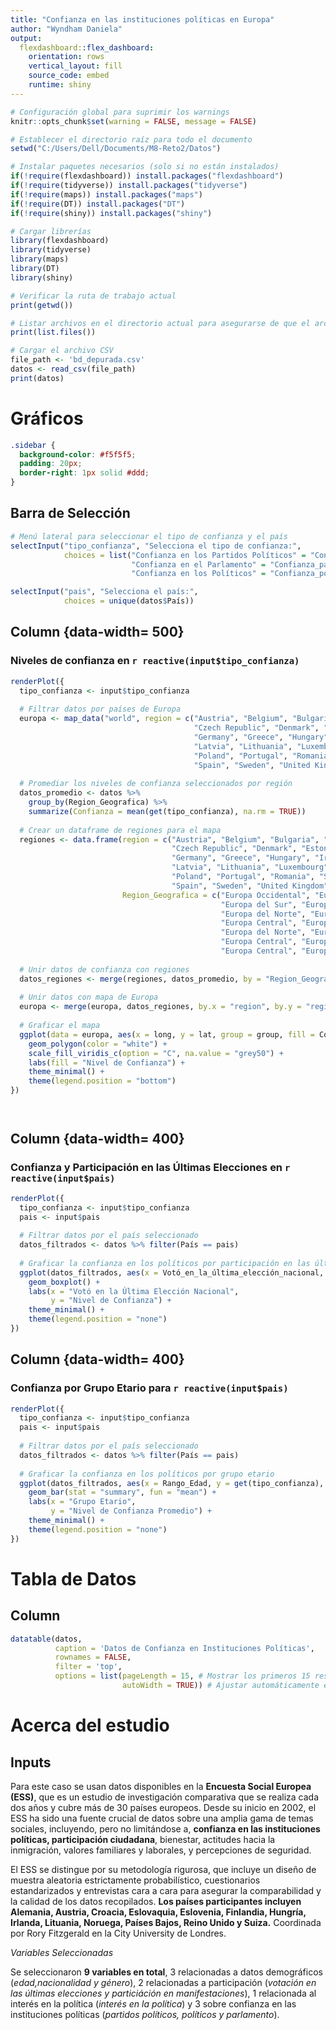 ```yaml
---
title: "Confianza en las instituciones políticas en Europa"
author: "Wyndham Daniela"
output:
  flexdashboard::flex_dashboard:
    orientation: rows
    vertical_layout: fill
    source_code: embed
    runtime: shiny
---
```


```r

# Configuración global para suprimir los warnings
knitr::opts_chunk$set(warning = FALSE, message = FALSE)

# Establecer el directorio raíz para todo el documento
setwd("C:/Users/Dell/Documents/M8-Reto2/Datos")

# Instalar paquetes necesarios (solo si no están instalados)
if(!require(flexdashboard)) install.packages("flexdashboard")
if(!require(tidyverse)) install.packages("tidyverse")
if(!require(maps)) install.packages("maps")
if(!require(DT)) install.packages("DT")
if(!require(shiny)) install.packages("shiny")

# Cargar librerías
library(flexdashboard)
library(tidyverse)
library(maps)
library(DT)
library(shiny)

# Verificar la ruta de trabajo actual
print(getwd())

# Listar archivos en el directorio actual para asegurarse de que el archivo está presente
print(list.files())

# Cargar el archivo CSV
file_path <- 'bd_depurada.csv'
datos <- read_csv(file_path)
print(datos)


```


Gráficos {data-icon="fa-chart-bar"}
======================================================================================================================

```css
.sidebar {
  background-color: #f5f5f5;
  padding: 20px;
  border-right: 1px solid #ddd;
}
```
Barra de Selección {.sidebar}
-------------------------------------------------------------------
```r

# Menú lateral para seleccionar el tipo de confianza y el país
selectInput("tipo_confianza", "Selecciona el tipo de confianza:",
            choices = list("Confianza en los Partidos Políticos" = "Confianza_partidos_politicos",
                           "Confianza en el Parlamento" = "Confianza_parlamento",
                           "Confianza en los Políticos" = "Confianza_politicos"))

selectInput("pais", "Selecciona el país:",
            choices = unique(datos$País))

```


Column {data-width= 500}
-----------------------------------------------------------------------

### Niveles de confianza en `r reactive(input$tipo_confianza)`


```r
renderPlot({
  tipo_confianza <- input$tipo_confianza
  
  # Filtrar datos por países de Europa
  europa <- map_data("world", region = c("Austria", "Belgium", "Bulgaria", "Croatia", "Cyprus", 
                                         "Czech Republic", "Denmark", "Estonia", "Finland", "France", 
                                         "Germany", "Greece", "Hungary", "Ireland", "Italy", 
                                         "Latvia", "Lithuania", "Luxembourg", "Malta", "Netherlands", 
                                         "Poland", "Portugal", "Romania", "Slovakia", "Slovenia", 
                                         "Spain", "Sweden", "United Kingdom"))
  
  # Promediar los niveles de confianza seleccionados por región
  datos_promedio <- datos %>%
    group_by(Region_Geografica) %>%
    summarize(Confianza = mean(get(tipo_confianza), na.rm = TRUE))
  
  # Crear un dataframe de regiones para el mapa
  regiones <- data.frame(region = c("Austria", "Belgium", "Bulgaria", "Croatia", "Cyprus", 
                                    "Czech Republic", "Denmark", "Estonia", "Finland", "France", 
                                    "Germany", "Greece", "Hungary", "Ireland", "Italy", 
                                    "Latvia", "Lithuania", "Luxembourg", "Malta", "Netherlands", 
                                    "Poland", "Portugal", "Romania", "Slovakia", "Slovenia", 
                                    "Spain", "Sweden", "United Kingdom"),
                         Region_Geografica = c("Europa Occidental", "Europa Occidental", "Europa del Este", "Europa del Este", 
                                               "Europa del Sur", "Europa Central", "Europa del Norte", "Europa del Norte", 
                                               "Europa del Norte", "Europa Occidental", "Europa Central", "Europa del Sur", 
                                               "Europa Central", "Europa Occidental", "Europa del Sur", "Europa del Norte", 
                                               "Europa del Norte", "Europa Occidental", "Europa del Sur", "Europa Occidental", 
                                               "Europa Central", "Europa del Sur", "Europa del Este", "Europa Central", 
                                               "Europa Central", "Europa del Sur", "Europa del Norte", "Europa Occidental"))
  
  # Unir datos de confianza con regiones
  datos_regiones <- merge(regiones, datos_promedio, by = "Region_Geografica", all.x = TRUE)
  
  # Unir datos con mapa de Europa
  europa <- merge(europa, datos_regiones, by.x = "region", by.y = "region", all.x = TRUE)
  
  # Graficar el mapa
  ggplot(data = europa, aes(x = long, y = lat, group = group, fill = Confianza)) +
    geom_polygon(color = "white") +
    scale_fill_viridis_c(option = "C", na.value = "grey50") +
    labs(fill = "Nivel de Confianza") +
    theme_minimal() +
    theme(legend.position = "bottom")
})




```

Column {data-width= 400}
-----------------------------------------------------------------------

### Confianza y Participación en las Últimas Elecciones en `r reactive(input$pais)`

```r
renderPlot({
  tipo_confianza <- input$tipo_confianza
  pais <- input$pais
  
  # Filtrar datos por el país seleccionado
  datos_filtrados <- datos %>% filter(País == pais)
  
  # Graficar la confianza en los políticos por participación en las últimas elecciones
  ggplot(datos_filtrados, aes(x = Votó_en_la_última_elección_nacional, y = get(tipo_confianza), fill = Votó_en_la_última_elección_nacional)) +
    geom_boxplot() +
    labs(x = "Votó en la Última Elección Nacional",
         y = "Nivel de Confianza") +
    theme_minimal() +
    theme(legend.position = "none")
})


```

Column {data-width= 400}
-----------------------------------------------------------------------

### Confianza por Grupo Etario para `r reactive(input$pais)`

```r

renderPlot({
  tipo_confianza <- input$tipo_confianza
  pais <- input$pais
  
  # Filtrar datos por el país seleccionado
  datos_filtrados <- datos %>% filter(País == pais)
  
  # Graficar la confianza en los políticos por grupo etario
  ggplot(datos_filtrados, aes(x = Rango_Edad, y = get(tipo_confianza), fill = Rango_Edad)) +
    geom_bar(stat = "summary", fun = "mean") +
    labs(x = "Grupo Etario",
         y = "Nivel de Confianza Promedio") +
    theme_minimal() +
    theme(legend.position = "none")
})

```


Tabla de Datos {data-icon="fa-table"}
===============================================================================

Column {data-width=300}
---------------------------------------------------------

```r
datatable(datos,
          caption = 'Datos de Confianza en Instituciones Políticas',
          rownames = FALSE,
          filter = 'top',
          options = list(pageLength = 15, # Mostrar los primeros 15 resultados por página
                         autoWidth = TRUE)) # Ajustar automáticamente el ancho de las columnas
```
Acerca del estudio {data-icon="fa-globe"}
====================================================================

Inputs {.sidebar data-height=900}
------------------------------------------------
Para este caso se usan datos disponibles en la **Encuesta Social Europea (ESS)**, que es un estudio de investigación comparativa que se realiza cada dos años y cubre más de 30 países europeos. Desde su inicio en 2002, el ESS ha sido una fuente crucial de datos sobre una amplia gama de temas sociales, incluyendo, pero no limitándose a, **confianza en las instituciones políticas, participación ciudadana**, bienestar, actitudes hacia la inmigración, valores familiares y laborales, y percepciones de seguridad.

El ESS se distingue por su metodología rigurosa, que incluye un diseño de muestra aleatoria estrictamente probabilístico, cuestionarios estandarizados y entrevistas cara a cara para asegurar la comparabilidad y la calidad de los datos recopilados. **Los países participantes incluyen Alemania, Austria, Croacia, Eslovaquia, Eslovenia, Finlandia, Hungría, Irlanda, Lituania, Noruega, Países Bajos, Reino Unido y Suiza.** Coordinada por Rory Fitzgerald en la City University de Londres.

*Variables Seleccionadas*

Se seleccionaron **9 variables en total**, 3 relacionadas a datos demográficos (*edad,nacionalidad y género*), 2 relacionadas a participación (*votación en las últimas elecciones y particiáción en manifestaciones*), 1 relacionada al interés en la política (*interés en la política*) y 3 sobre confianza en las instituciones políticas (*partidos políticos, políticos y parlamento*).






